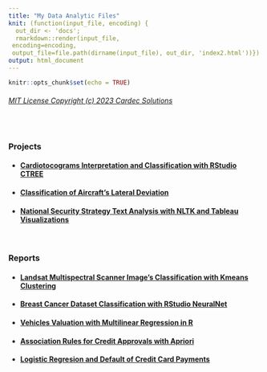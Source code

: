 ```yaml
---
title: "My Data Analytic Files"
knit: (function(input_file, encoding) {
  out_dir <- 'docs';
  rmarkdown::render(input_file,
 encoding=encoding,
 output_file=file.path(dirname(input_file), out_dir, 'index2.html'))})
output: html_document
---
```

```r
knitr::opts_chunk$set(echo = TRUE)
```

###### [MIT License Copyright (c) 2023 Cardec Solutions](docs/mit_license.html) 
  
<br/>

### Projects

- #### [Cardiotocograms Interpretation and Classification with RStudio CTREE](CTREE/CTREE_RMarkdown.html)

- #### [Classification of Aircraft's Lateral Deviation](reports/ClassificationACFTLateralDeviation.pdf)

- #### [National Security Strategy Text Analysis with NLTK and Tableau Visualizations](text_analysis/README.html)

<br/>

### Reports
  
- #### [Landsat Multispectral Scanner Image's Classification with Kmeans Clustering](reports/UnsupervisedLearningKmeans.pdf)

- #### [Breast Cancer Dataset Classification with RStudio NeuralNet](reports/NeuralNetworksR.pdf)

- #### [Vehicles Valuation with Multilinear Regression in R](reports/MultipleLinearRegression.pdf)

- #### [Association Rules for Credit Approvals with Apriori](reports/AssociationApriori.pdf)

- #### [Logistic Regresion and Default of Credit Card Payments](reports/LogisticRegression.pdf)

